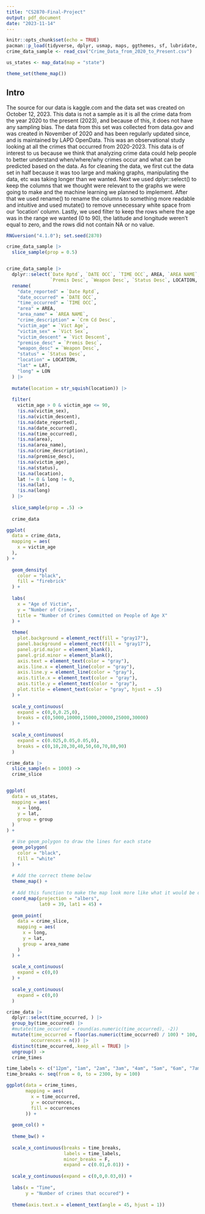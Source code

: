 ```yaml
---
title: "CS2870-Final-Project"
output: pdf_document
date: "2023-11-14"
---
```


```r
knitr::opts_chunk$set(echo = TRUE)
pacman::p_load(tidyverse, dplyr, usmap, maps, ggthemes, sf, lubridate, scales)
crime_data_sample <- read_csv("Crime_Data_from_2020_to_Present.csv")

us_states <- map_data(map = "state")

theme_set(theme_map())
```


## Intro

The source for our data is kaggle.com and the data set was created on October 12, 2023. This data is not a sample as it is all the crime data from the year 2020 to the present (2023), and because of this, it does not have any sampling bias. The data from this set was collected from data.gov and was created in November of 2020 and has been regularly updated since, and is maintained by LAPD OpenData. This was an observational study looking at all the crimes that occurred from 2020-2023. This data is of interest to us because we think that analyzing crime data could help people to better understand when/where/why crimes occur and what can be predicted based on the data. As for cleaning the data, we first cut the data set in half because it was too large and making graphs, manipulating the data, etc was taking longer than we wanted. Next we used dplyr::select() to keep the columns that we thought were relevant to the graphs we were going to make and the machine learning we planned to implement. After that we used rename() to rename the columns to something more readable and intuitive and used mutate() to remove unnecessary white space from our 'location' column. Lastly, we used filter to keep the rows where the age was in the range we wanted (0 to 90), the latitude and longitude weren't equal to zero, and the rows did not contain NA or no value.


```r
RNGversion("4.1.0"); set.seed(2870)

crime_data_sample |>
  slice_sample(prop = 0.5)


crime_data_sample |>
  dplyr::select(`Date Rptd`, `DATE OCC`, `TIME OCC`, AREA, `AREA NAME`, `Crm Cd Desc`, `Vict Age`, `Vict Sex`, `Vict Descent`,
                `Premis Desc`, `Weapon Desc`, `Status Desc`, LOCATION, LAT, LON) |>
  rename(
    "date_reported" = `Date Rptd`, 
    "date_occurred" = `DATE OCC`,
    "time_occurred" = `TIME OCC`,
    "area" = AREA,
    "area_name" = `AREA NAME`,
    "crime_description" = `Crm Cd Desc`,
    "victim_age" = `Vict Age`,
    "victim_sex" = `Vict Sex`,
    "victim_descent" = `Vict Descent`,
    "premise_desc" = `Premis Desc`,
    "weapon_desc" = `Weapon Desc`,
    "status" = `Status Desc`,
    "location" = LOCATION,
    "lat" = LAT,
    "long" = LON
  ) |>
  
  mutate(location = str_squish(location)) |>
  
  filter(
    victim_age > 0 & victim_age <= 90,
    !is.na(victim_sex),
    !is.na(victim_descent),
    !is.na(date_reported),
    !is.na(date_occurred),
    !is.na(time_occurred),
    !is.na(area),
    !is.na(area_name),
    !is.na(crime_description),
    !is.na(premise_desc),
    !is.na(victim_age),
    !is.na(status),
    !is.na(location),
    lat != 0 & long != 0,
    !is.na(lat),
    !is.na(long)
  ) |>
  
  slice_sample(prop = .5) ->
  
  crime_data

```


```r

ggplot(
  data = crime_data,
  mapping = aes(
    x = victim_age
  ),
) +
  
  geom_density(
    color = "black",
    fill = "firebrick"
  ) +
  
  labs(
    x = "Age of Victim",
    y = "Number of Crimes",
    title = "Number of Crimes Committed on People of Age X"
  ) +
  
  theme(
    plot.background = element_rect(fill = "gray17"),
    panel.background = element_rect(fill = "gray17"),
    panel.grid.major = element_blank(),
    panel.grid.minor = element_blank(),
    axis.text = element_text(color = "gray"),
    axis.line.x = element_line(color = "gray"),
    axis.line.y = element_line(color = "gray"),
    axis.title.x = element_text(color = "gray"),
    axis.title.y = element_text(color = "gray"),
    plot.title = element_text(color = "gray", hjust = .5)
  ) +
  
  scale_y_continuous(
    expand = c(0,0,0.25,0),
    breaks = c(0,5000,10000,15000,20000,25000,30000)
  ) +
  
  scale_x_continuous(
    expand = c(0.025,0.05,0.05,0),
    breaks = c(0,10,20,30,40,50,60,70,80,90)
  )

```

```r

crime_data |>
  slice_sample(n = 1000) ->
  crime_slice


ggplot(
  data = us_states,
  mapping = aes(
    x = long,
    y = lat,
    group = group
  )
) +

  # Use geom_polygon to draw the lines for each state
  geom_polygon(
    color = "black",
    fill = "white"
  ) + 
  
  # Add the correct theme below
  theme_map() +
   
  # Add this function to make the map look more like what it would be on a globe
  coord_map(projection = "albers", 
            lat0 = 39, lat1 = 45) +
  
  geom_point(
    data = crime_slice,
    mapping = aes(
      x = long,
      y = lat,
      group = area_name
    )
  ) +
  
  scale_x_continuous(
    expand = c(0,0)
  ) +
  
  scale_y_continuous(
    expand = c(0,0)
  ) 

```


```r
crime_data |>
  dplyr::select(time_occurred, ) |>
  group_by(time_occurred) |>
  #mutate(time_occurred = round(as.numeric(time_occurred), -2))
  mutate(time_occurred = floor(as.numeric(time_occurred) / 100) * 100,
         occurrences = n()) |>
  distinct(time_occurred,.keep_all = TRUE) |>
  ungroup() ->
  crime_times

time_labels <- c("12pm", "1am", "2am", "3am", "4am", "5am", "6am", "7am", "8am", "9am", "10am", "11am", "12am", "1pm", "2pm", "3pm", "4pm", "5pm", "6pm", "7pm", "8pm", "9pm", "10pm", "11pm")
time_breaks <- seq(from = 0, to = 2300, by = 100)

ggplot(data = crime_times,
       mapping = aes(
         x = time_occurred,
         y = occurrences,
         fill = occurrences
       )) +
  
  geom_col() +
  
  theme_bw() +
  
  scale_x_continuous(breaks = time_breaks,
                     labels = time_labels,
                     minor_breaks = F,
                     expand = c(0.01,0.01)) +
  
  scale_y_continuous(expand = c(0,0,0.03,0)) +
  
  labs(x = "Time",
       y = "Number of crimes that occured") + 
  
  theme(axis.text.x = element_text(angle = 45, hjust = 1))

```
